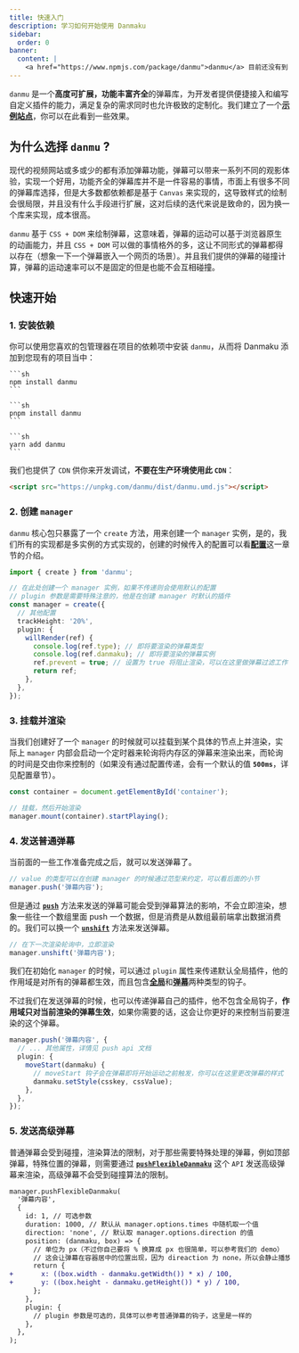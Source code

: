 ```yaml
---
title: 快速入门
description: 学习如何开始使用 Danmaku
sidebar:
  order: 0
banner:
  content: |
    <a href="https://www.npmjs.com/package/danmu">danmu</a> 目前还没有到 v1.0 版本，不要使用未公开的 API，如果您发现任何错误或意外情况，请在 <a href="https://github.com/imtaotao/danmu/issues/new">GitHub 上创建 issues</a>。
---
```



`danmu` 是一个**高度可扩展，功能丰富齐全**的弹幕库，为开发者提供便捷接入和编写自定义插件的能力，满足复杂的需求同时也允许极致的定制化。我们建立了一个[**示例站点**](https://imtaotao.github.io/danmu/)，你可以在此看到一些效果。

## 为什么选择 `danmu` ?

现代的视频网站或多或少的都有添加弹幕功能，弹幕可以带来一系列不同的观影体验，实现一个好用，功能齐全的弹幕库并不是一件容易的事情，市面上有很多不同的弹幕库选择，但是大多数都依赖都是基于 `Canvas` 来实现的，这导致样式的绘制会很局限，并且没有什么手段进行扩展，这对后续的迭代来说是致命的，因为换一个库来实现，成本很高。

`danmu` 基于 `CSS + DOM` 来绘制弹幕，这意味着，弹幕的运动可以基于浏览器原生的动画能力，并且 `CSS + DOM` 可以做的事情格外的多，这让不同形式的弹幕都得以存在（想象一下一个弹幕嵌入一个网页的场景）。并且我们提供的弹幕的碰撞计算，弹幕的运动速率可以不是固定的但是也能不会互相碰撞。

## 快速开始

### 1. 安装依赖

你可以使用您喜欢的包管理器在项目的依赖项中安装 `danmu`，从而将 Danmaku 添加到您现有的项目当中：

<Tabs>
  <TabItem label="npm" icon="seti:npm">
    
    ```sh
    npm install danmu
    ```

  </TabItem>
  <TabItem label="pnpm" icon="pnpm">

    ```sh
    pnpm install danmu
    ```

  </TabItem>
  <TabItem label="Yarn" icon="seti:yarn">

    ```sh
    yarn add danmu
    ```

  </TabItem>
</Tabs>

我们也提供了 `CDN` 供你来开发调试，**不要在生产环境使用此 `CDN`**：

```html title="index.html"
<script src="https://unpkg.com/danmu/dist/danmu.umd.js"></script>
```

### 2. 创建 `manager`

`danmu` 核心包只暴露了一个 `create` 方法，用来创建一个 `manager` 实例，是的，我们所有的实现都是多实例的方式实现的，创建的时候传入的配置可以看[**配置**](../../reference/manager-config)这一章节的介绍。

```ts title="init.ts"
import { create } from 'danmu';

// 在此处创建一个 manager 实例，如果不传递则会使用默认的配置
// plugin 参数是需要特殊注意的，他是在创建 manager 时默认的插件
const manager = create({
  // 其他配置
  trackHeight: '20%',
  plugin: {
    willRender(ref) {
      console.log(ref.type); // 即将要渲染的弹幕类型
      console.log(ref.danmaku); // 即将要渲染的弹幕实例
      ref.prevent = true; // 设置为 true 将阻止渲染，可以在这里做弹幕过滤工作
      return ref;
    },
  },
});
```

### 3. 挂载并渲染

当我们创建好了一个 `manager` 的时候就可以挂载到某个具体的节点上并渲染，实际上 `manager` 内部会启动一个定时器来轮询将内存区的弹幕来渲染出来，而轮询的时间是交由你来控制的（如果没有通过配置传递，会有一个默认的值 **`500ms`**，详见配置章节）。

```ts
const container = document.getElementById('container');

// 挂载，然后开始渲染
manager.mount(container).startPlaying();
```

### 4. 发送普通弹幕

当前面的一些工作准备完成之后，就可以发送弹幕了。

```ts
// value 的类型可以在创建 manager 的时候通过范型来约定，可以看后面的小节
manager.push('弹幕内容');
```

但是通过 [**`push`**](../../reference/manager-api/#push) 方法来发送的弹幕可能会受到弹幕算法的影响，不会立即渲染，想象一些往一个数组里面 push 一个数据，但是消费是从数组最前端拿出数据消费的。我们可以换一个 [**`unshift`**](../../reference/manager-api/#unshift) 方法来发送弹幕。

```ts
// 在下一次渲染轮询中，立即渲染
manager.unshift('弹幕内容');
```

我们在初始化 `manager` 的时候，可以通过 `plugin` 属性来传递默认全局插件，他的作用域是对所有的弹幕都生效，而且包含[**全局**](../../reference/manager-hooks)和[**弹幕**](../../reference/danmaku-hooks)两种类型的钩子。

不过我们在发送弹幕的时候，也可以传递弹幕自己的插件，他不包含全局钩子，**作用域只对当前渲染的弹幕生效**，如果你需要的话，这会让你更好的来控制当前要渲染的这个弹幕。

```ts
manager.push('弹幕内容', {
  // ... 其他属性，详情见 push api 文档
  plugin: {
    moveStart(danmaku) {
      // moveStart 钩子会在弹幕即将开始运动之前触发，你可以在这里更改弹幕的样式
      danmaku.setStyle(csskey, cssValue);
    },
  },
});
```

### 5. 发送高级弹幕

普通弹幕会受到碰撞，渲染算法的限制，对于那些需要特殊处理的弹幕，例如顶部弹幕，特殊位置的弹幕，则需要通过 [**`pushFlexibleDanmaku`**](../../reference/manager-api/#pushflexibledanmaku) 这个 `API` 发送高级弹幕来渲染，高级弹幕不会受到碰撞算法的限制。

```diff lang="ts"
manager.pushFlexibleDanmaku(
  '弹幕内容',
  {
    id: 1, // 可选参数
    duration: 1000, // 默认从 manager.options.times 中随机取一个值
    direction: 'none', // 默认取 manager.options.direction 的值
    position: (danmaku, box) => {
      // 单位为 px（不过你自己要将 % 换算成 px 也很简单，可以参考我们的 demo）
      // 这会让弹幕在容器居中的位置出现，因为 direaction 为 none，所以会静止播放 1s
      return {
+       x: ((box.width - danmaku.getWidth()) * x) / 100,
+       y: ((box.height - danmaku.getHeight()) * y) / 100,
      };
    },
    plugin: {
      // plugin 参数是可选的，具体可以参考普通弹幕的钩子，这里是一样的
    },
  },
);
```
